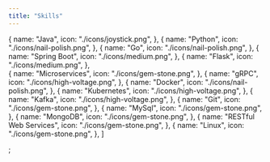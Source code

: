 ```yaml
---
title: "Skills"
---
```


  {
    name: "Java",
    icon: "./icons/joystick.png",
  },
  {
    name: "Python",
    icon: "./icons/nail-polish.png",
  },
  {
    name: "Go",
    icon: "./icons/nail-polish.png",
  },
  {
    name: "Spring Boot",
    icon: "./icons/medium.png",
  },
   {
    name: "Flask",
    icon: "./icons/medium.png",
  },  
  {
    name: "Microservices",
    icon: "./icons/gem-stone.png",
  },
  {
    name: "gRPC",
    icon: "./icons/high-voltage.png",
  },
  {
    name: "Docker",
    icon: "./icons/nail-polish.png",
  },
  {
    name: "Kubernetes",
    icon: "./icons/high-voltage.png",
  },
  {
    name: "Kafka",
    icon: "./icons/high-voltage.png",
  },
   {
    name: "Git",
    icon: "./icons/gem-stone.png",
  },
   {
    name: "MySql",
    icon: "./icons/gem-stone.png",
  },
   {
    name: "MongoDB",
    icon: "./icons/gem-stone.png",
  },
  {
    name: "RESTful Web Services",
    icon: "./icons/gem-stone.png",
  },
  {
    name: "Linux",
    icon: "./icons/gem-stone.png",
  },
]

;
